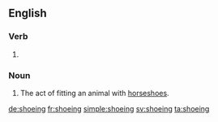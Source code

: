 ==English==

===Verb===
{{head|en}}

# {{present participle of|shoe}}

===Noun===
{{en-noun}}

# The act of fitting an animal with [[horseshoe]]s.

[[de:shoeing]]
[[fr:shoeing]]
[[simple:shoeing]]
[[sv:shoeing]]
[[ta:shoeing]]